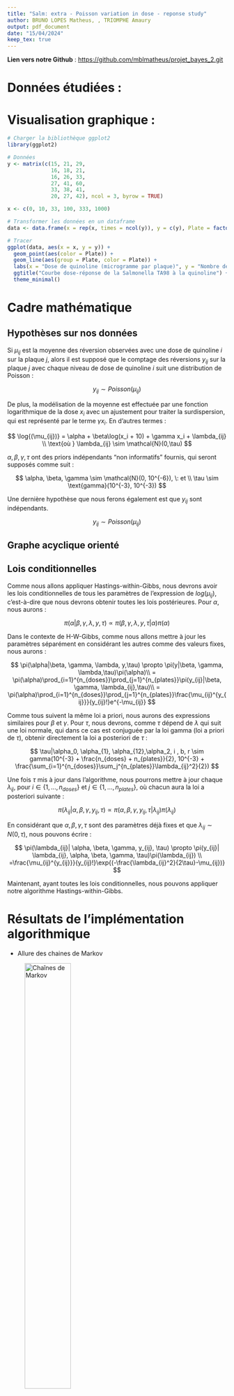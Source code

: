 ```yaml
---
title: "Salm: extra - Poisson variation in dose - reponse study"
author: BRUNO LOPES Matheus, , TRIOMPHE Amaury
output: pdf_document
date: "15/04/2024"
keep_tex: true    
---
```


**Lien vers notre Github** : <https://github.com/mblmatheus/projet_bayes_2.git>

# Données étudiées :

```{=tex}
\begin{table}[h]
\centering
\small
\begin{minipage}{0.45\textwidth}
\centering
\begin{tabular}{|c|c|c|c|c|c|}
\hline
0    & 10   & 33   & 100  & 333  & 1000 \\\hline
15   & 16   & 16   & 27   & 33   & 20   \\
21   & 18   & 26   & 41   & 38   & 27   \\
29   & 21   & 33   & 69   & 41   & 42   \\
\hline
\end{tabular}
\caption{Dose de quinoléine (mg par plaque)}
\label{tab:tableau1}
\end{minipage}\hfill
\end{table}
```

# Visualisation graphique :

```r
# Charger la bibliothèque ggplot2
library(ggplot2)

# Données
y <- matrix(c(15, 21, 29,
              16, 18, 21,
              16, 26, 33,
              27, 41, 60,
              33, 38, 41,
              20, 27, 42), ncol = 3, byrow = TRUE)

x <- c(0, 10, 33, 100, 333, 1000)

# Transformer les données en un dataframe
data <- data.frame(x = rep(x, times = ncol(y)), y = c(y), Plate = factor(rep(1:ncol(y), each = nrow(y))))

# Tracer
ggplot(data, aes(x = x, y = y)) +
  geom_point(aes(color = Plate)) +
  geom_line(aes(group = Plate, color = Plate)) +
  labs(x = "Dose de quinoline (microgramme par plaque)", y = "Nombre de colonies réversibles", color = "Plaque") +
  ggtitle("Courbe dose-réponse de la Salmonella TA98 à la quinoline") +
  theme_minimal()

```


# Cadre mathématique


## Hypothèses sur nos données

Si $\mu_{ij}$ est la moyenne des réversion observées avec une dose de quinoline $i$ sur la plaque $j$, alors il est supposé que le comptage des réversions $y_{ij}$ sur la plaque $j$ avec chaque niveau de dose de quinoline $i$ suit une distribution de Poisson :

$$
y_{ij} \sim Poisson(\mu_{ij})
$$

De plus, la modélisation de la moyenne est effectuée par une fonction logarithmique de la dose $x_i$ avec un ajustement pour traiter la surdispersion, qui est représenté par le terme $\gamma x_i$. En d'autres termes :

$$
  \log{(\mu_{ij})} = \alpha + \beta\log(x_i + 10) + \gamma x_i + \lambda_{ij} \\
  \text{où } \lambda_{ij} \sim \mathcal{N}(0,\tau)
$$

$\alpha, \beta, \gamma, \tau$ ont des priors indépendants "non informatifs" fournis, qui seront supposés comme suit :

$$
  \alpha, \beta, \gamma \sim \mathcal{N}(0, 10^{-6}), \: et \\
  \tau \sim \text{gamma}(10^{-3}, 10^{-3})
$$

Une dernière hypothèse que nous ferons également est que $y_{ij}$ sont indépendants.

$$
y_{ij} \sim Poisson(\mu_{ij})
$$

## Graphe acyclique orienté 

## Lois conditionnelles 

Comme nous allons appliquer Hastings-within-Gibbs, nous devrons avoir les lois conditionnelles de tous les paramètres de l'expression de $log(\mu_{ij})$, c'est-à-dire que nous devrons obtenir toutes les lois postérieures. Pour $\alpha$, nous aurons :

$$
  \pi(\alpha|\beta, \gamma, \lambda, y,\tau) \propto \pi(\beta, \gamma, \lambda, y,\tau|\alpha)\pi(\alpha)
$$

Dans le contexte de H-W-Gibbs, comme nous allons mettre à jour les paramètres séparément en considérant les autres comme des valeurs fixes, nous aurons :

$$
    \pi(\alpha|\beta, \gamma, \lambda, y,\tau) \propto \pi(y|\beta, \gamma, \lambda,\tau)\pi(\alpha)\\ =  \pi(\alpha)\prod_{i=1}^{n_{doses}}\prod_{j=1}^{n_{plates}}\pi(y_{ij}|\beta, \gamma, \lambda_{ij},\tau)\\ = \pi(\alpha)\prod_{i=1}^{n_{doses}}\prod_{j=1}^{n_{plates}}\frac{\mu_{ij}^{y_{ij}}}{y_{ij}!}e^{-\mu_{ij}}
$$

Comme tous suivent la même loi a priori, nous aurons des expressions similaires pour $\beta$ et $\gamma$. Pour $\tau$, nous devrons, comme $\tau$ dépend de $\lambda$ qui suit une loi normale, qui dans ce cas est conjuguée par la loi gamma (loi a priori de $\tau$), obtenir directement la loi a posteriori de $\tau$ :

$$
  \tau|\alpha_0, \alpha_{1}, \alpha_{12},\alpha_2, i , b, r \sim gamma(10^{-3} + \frac{n_{doses} + n_{plates}}{2}, 10^{-3} + \frac{\sum_{i=1}^{n_{doses}}\sum_j^{n_{plates}}\lambda_{ij}^2}{2})
$$

Une fois $\tau$ mis à jour dans l'algorithme, nous pourrons mettre à jour chaque $\lambda_{ij}$, pour $i \in \{1, ..., n_{doses}\}$ et $j \in \{1, …, n_{plates}\}$, où chacun aura la loi a posteriori suivante :

$$
  \pi(\lambda_{ij}| \alpha, \beta,\gamma,  y_{ij}, \tau) \propto \pi(\alpha, \beta, \gamma,  y_{ij}, \tau| \lambda_{ij})\pi(\lambda_{ij})
$$

En considérant que $\alpha, \beta, \gamma,\tau$ sont des paramètres déjà fixes et que $\lambda_{ij} \sim N(0,\tau)$, nous pouvons écrire :

$$
  \pi(\lambda_{ij}| \alpha, \beta, \gamma, y_{ij}, \tau) \propto \pi(y_{ij}| \lambda_{ij}, \alpha, \beta, \gamma, \tau)\pi(\lambda_{ij}) \\
  =\frac{\mu_{ij}^{y_{ij}}}{y_{ij}!}\exp{(-\frac{\lambda_{ij}^2}{2\tau}-\mu_{ij})}
$$

Maintenant, ayant toutes les lois conditionnelles, nous pouvons appliquer notre algorithme Hastings-within-Gibbs.

# Résultats de l'implémentation algorithmique

```{=tex}
\begin{table}[h]
\centering
\small
\begin{minipage}{0.45\textwidth}
\centering
\begin{tabular}{|c|c|c|c|c|}
\hline
\multicolumn{1}{|c|}{} &
\multicolumn{2}{|c|}{\textbf{Moyenne}} & \multicolumn{2}{|c|}{\textbf{Écart-type}} \\
\hline
\textbf{Paramètres} & \textbf{Résultat} & \textbf{Énoncé} & \textbf{Résultat} & \textbf{Énoncé} \\
\hline
$\alpha$ & 2.16935 & 2.193 & 0.1865 & 0.65551 \\
$\beta$ & 0.2544539 & 0.3059 & 0.3252 & 0.1054 \\
$\gamma$ & -1.978E-4 & -9.577E-4 & 7.2481E-4 & 4.525E-4 \\
$\sigma$ & 0.4620 & 0.2608 & 0.1560 & 0.08077 \\
\hline
\end{tabular}
\caption{Résultats de notre algorithme Hastings within Gibbs}
\end{minipage}
\end{table}
```
-   Allure des chaines de Markov

![Chaînes de Markov](graphe_chaine_de_markov.png){ width=50% }


-   Allure des densités des chaines


# Analyse des résultats

On va maintenant essayer de voir l'impact de la dose de quinoléine sur le nombre de colonies réversibles de Salmonella TA98. Pour cela, on réutilise les moyennes des variables aléatoires que l'on a calculé avant. 

```r
library(knitr)

dose_de_quinoléine = c(0, 10, 33, 100, 333, 1000)
alpha_mean = 2.16935
beta_mean = 0.2544539
gamma_mean = -1.978e-4
lambda_mean = 0.00004596

mu <- alpha_mean + beta_mean * log(dose_de_quinoléine+10) + gamma_mean * dose_de_quinoléine + lambda_mean

# Fusionner les tableaux x et y
data <- data.frame(dose = dose_de_quinoléine, mu = mu)

# Afficher le tableau
kable(data, caption = "Tableau de mu en fonction de la dose de quinoléine", format = "latex")

# Tracer le graphique
ggplot(data, aes(x = dose_de_quinoléine, y = mu)) +
  geom_point() +
  labs(x = "dose_de_quinoléine", y = "mu") +
  ggtitle("Tracé de log(u) en fonction de la dose de quinoléine")
```

